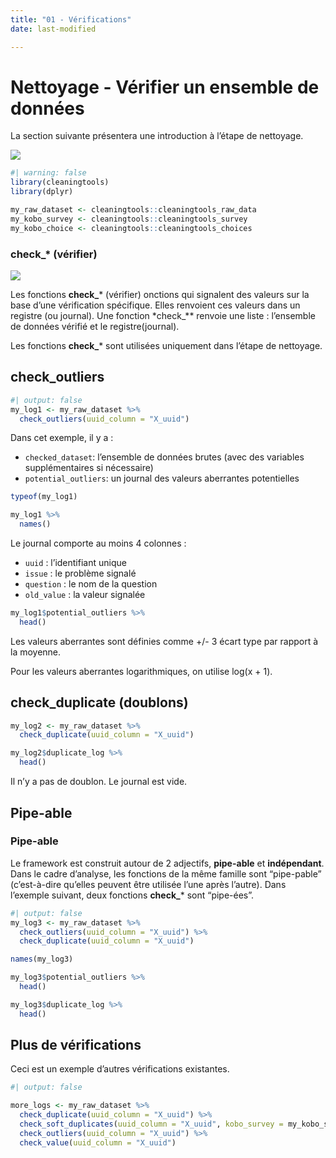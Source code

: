 ```yaml
---
title: "01 - Vérifications"
date: last-modified

---
```

# Nettoyage - Vérifier un ensemble de données

La section suivante présentera une introduction à l'étape de nettoyage.

![](../config/images/step - cleaning.png)

```r
#| warning: false
library(cleaningtools)
library(dplyr)

my_raw_dataset <- cleaningtools::cleaningtools_raw_data
my_kobo_survey <- cleaningtools::cleaningtools_survey
my_kobo_choice <- cleaningtools::cleaningtools_choices
```

::: {.callout-tip appearance="minimal"}
### check\_\* (vérifier)

![](../config/images/verb - check.png)

Les fonctions **check\_**\* (vérifier) onctions qui  signalent des valeurs sur la base d'une vérification spécifique. Elles renvoient ces valeurs dans un registre (ou journal). Une fonction \*check\_\*\* renvoie une liste : l'ensemble de données vérifié et le registre(journal). 

Les fonctions **check\_**\* sont utilisées uniquement dans l'étape de nettoyage.
:::

## check_outliers

```r
#| output: false
my_log1 <- my_raw_dataset %>% 
  check_outliers(uuid_column = "X_uuid")
```

Dans cet exemple, il y a :

-   `checked_dataset`: l'ensemble de données brutes (avec des variables supplémentaires si nécessaire)
-   `potential_outliers`: un journal des valeurs aberrantes potentielles

```r
typeof(my_log1)

my_log1 %>% 
  names()
```

Le journal comporte au moins 4 colonnes :

- `uuid` : l'identifiant unique
- `issue` : le problème signalé
- `question` : le nom de la question
- `old_value` : la valeur signalée

```r
my_log1$potential_outliers %>% 
  head()
```

::: {.callout-note .column-margin}
Les valeurs aberrantes sont définies comme  +/- 3 écart type par rapport à la moyenne.

Pour les valeurs aberrantes logarithmiques, on utilise log(x + 1).
:::

## check_duplicate (doublons)

```r
my_log2 <- my_raw_dataset %>% 
  check_duplicate(uuid_column = "X_uuid")

my_log2$duplicate_log %>% 
  head()
```

Il n'y a pas de doublon. Le journal est vide.

## Pipe-able

::: {.callout-tip appearance="minimal"}
### Pipe-able

Le framework est construit autour de 2 adjectifs, **pipe-able** et **indépendant**. Dans le cadre d'analyse, les fonctions de la même famille sont "pipe-pable" (c'est-à-dire qu'elles peuvent être utilisée l'une après l'autre). Dans l'exemple suivant, deux fonctions **check\_**\* sont "pipe-ées".
:::

```r
#| output: false
my_log3 <- my_raw_dataset %>% 
  check_outliers(uuid_column = "X_uuid") %>% 
  check_duplicate(uuid_column = "X_uuid")
```

```r
names(my_log3)
```

```r
my_log3$potential_outliers %>% 
  head()
```

```r
my_log3$duplicate_log %>% 
  head()
```

## Plus de vérifications

Ceci est un exemple d'autres vérifications existantes.

```r
#| output: false

more_logs <- my_raw_dataset %>% 
  check_duplicate(uuid_column = "X_uuid") %>% 
  check_soft_duplicates(uuid_column = "X_uuid", kobo_survey = my_kobo_survey, sm_separator = ".") %>%
  check_outliers(uuid_column = "X_uuid") %>%
  check_value(uuid_column = "X_uuid") 
```

